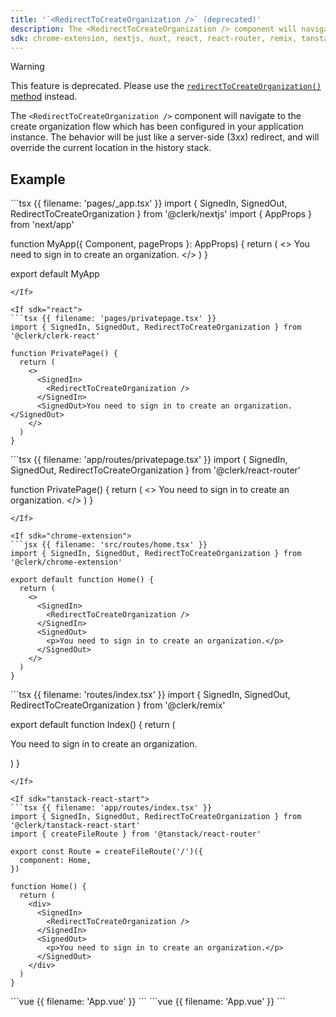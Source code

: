 ```yaml
---
title: '`<RedirectToCreateOrganization />` (deprecated)'
description: The <RedirectToCreateOrganization /> component will navigate to the user profile URL which has been configured in your application instance. The behavior will be just like a server-side (3xx) redirect, and will override the current location in the history stack.
sdk: chrome-extension, nextjs, nuxt, react, react-router, remix, tanstack-react-start, vue
---
```


> [!WARNING]
> This feature is deprecated. Please use the [`redirectToCreateOrganization()` method](/docs/references/javascript/clerk#redirect-to-create-organization) instead.

The `<RedirectToCreateOrganization />` component will navigate to the create organization flow which has been configured in your application instance. The behavior will be just like a server-side (3xx) redirect, and will override the current location in the history stack.

## Example

<If sdk="nextjs">
  ```tsx {{ filename: 'pages/_app.tsx' }}
  import { SignedIn, SignedOut, RedirectToCreateOrganization } from '@clerk/nextjs'
  import { AppProps } from 'next/app'

  function MyApp({ Component, pageProps }: AppProps) {
    return (
      <>
        <SignedIn>
          <RedirectToCreateOrganization />
        </SignedIn>
        <SignedOut>You need to sign in to create an organization.</SignedOut>
      </>
    )
  }

  export default MyApp
  ```
</If>

<If sdk="react">
  ```tsx {{ filename: 'pages/privatepage.tsx' }}
  import { SignedIn, SignedOut, RedirectToCreateOrganization } from '@clerk/clerk-react'

  function PrivatePage() {
    return (
      <>
        <SignedIn>
          <RedirectToCreateOrganization />
        </SignedIn>
        <SignedOut>You need to sign in to create an organization.</SignedOut>
      </>
    )
  }
  ```
</If>

<If sdk="react-router">
  ```tsx {{ filename: 'app/routes/privatepage.tsx' }}
  import { SignedIn, SignedOut, RedirectToCreateOrganization } from '@clerk/react-router'

  function PrivatePage() {
    return (
      <>
        <SignedIn>
          <RedirectToCreateOrganization />
        </SignedIn>
        <SignedOut>You need to sign in to create an organization.</SignedOut>
      </>
    )
  }
  ```
</If>

<If sdk="chrome-extension">
  ```jsx {{ filename: 'src/routes/home.tsx' }}
  import { SignedIn, SignedOut, RedirectToCreateOrganization } from '@clerk/chrome-extension'

  export default function Home() {
    return (
      <>
        <SignedIn>
          <RedirectToCreateOrganization />
        </SignedIn>
        <SignedOut>
          <p>You need to sign in to create an organization.</p>
        </SignedOut>
      </>
    )
  }
  ```
</If>

<If sdk="remix">
  ```tsx {{ filename: 'routes/index.tsx' }}
  import { SignedIn, SignedOut, RedirectToCreateOrganization } from '@clerk/remix'

  export default function Index() {
    return (
      <div>
        <SignedIn>
          <RedirectToCreateOrganization />
        </SignedIn>
        <SignedOut>
          <p>You need to sign in to create an organization.</p>
        </SignedOut>
      </div>
    )
  }
  ```
</If>

<If sdk="tanstack-react-start">
  ```tsx {{ filename: 'app/routes/index.tsx' }}
  import { SignedIn, SignedOut, RedirectToCreateOrganization } from '@clerk/tanstack-react-start'
  import { createFileRoute } from '@tanstack/react-router'

  export const Route = createFileRoute('/')({
    component: Home,
  })

  function Home() {
    return (
      <div>
        <SignedIn>
          <RedirectToCreateOrganization />
        </SignedIn>
        <SignedOut>
          <p>You need to sign in to create an organization.</p>
        </SignedOut>
      </div>
    )
  }
  ```
</If>

<If sdk="vue">
  ```vue {{ filename: 'App.vue' }}
  <script setup lang="ts">
  import { SignedIn, SignedOut, RedirectToCreateOrganization } from '@clerk/vue'
  </script>

  <template>
    <SignedIn>
      <RedirectToCreateOrganization />
    </SignedIn>
    <SignedOut>
      <p>You need to sign in to create an organization.</p>
    </SignedOut>
  </template>
  ```
</If>

<If sdk="nuxt">
  ```vue {{ filename: 'App.vue' }}
  <script setup lang="ts">
  // Components are automatically imported
  </script>

  <template>
    <main>
      <SignedIn>
        <RedirectToCreateOrganization />
      </SignedIn>
      <SignedOut>
        <p>You need to sign in to create an organization.</p>
      </SignedOut>
    </main>
  </template>
  ```
</If>
